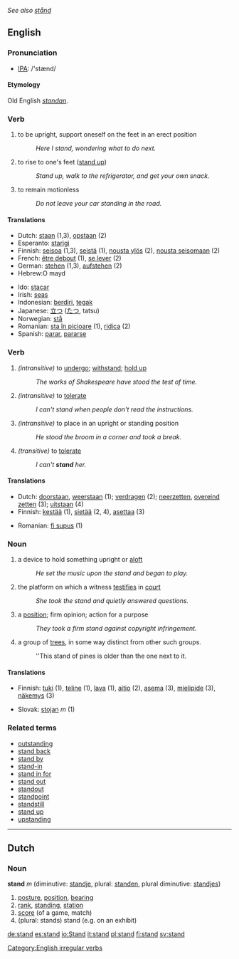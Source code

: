 ''See also [[stånd]]''
==English==

{{rank|everything|six|comes|500|stand|past|suppose|else}}

=== Pronunciation ===
*[[w:IPA|IPA]]: /'stænd/

====Etymology====
Old English ''[[standan]]''.

=== Verb ===
[[Category:English irregular verbs]]
{{en-verb2|'''to stand'''|'''[[stands]]'''|'''[[stood]]'''|'''[[stood]]'''|'''[[standing]]'''}}

# to be upright, support oneself on the feet in an erect position
#:''Here I stand, wondering what to do next.''
# to rise to one's feet ([[stand up]])
#:''Stand up, walk to the refrigerator, and get your own snack.''
# to remain motionless
#:''Do not leave your car standing in the road.''

==== Translations ====
{{top}}
*Dutch: [[staan]] (1,3), [[opstaan]] (2)
*Esperanto: [[starigi]]
*Finnish: [[seisoa]] (1,3), [[seistä]] (1), [[nousta ylös]] (2), [[nousta seisomaan]] (2)
*French: [[être debout]] (1), [[se lever]] (2)
*German: [[stehen]] (1,3), [[aufstehen]] (2)
*Hebrew:O mayd
{{mid}}
*Ido: [[stacar]]
*Irish: [[seas]]
*Indonesian: [[diri|berdiri]], [[tegak]]
*Japanese: [[立つ]] ([[たつ]], tatsu)
*Norwegian: [[stå]]
*Romanian: [[sta în picioare]] (1), [[ridica]] (2)
*Spanish: [[parar]], [[pararse]]
{{bottom}}

===Verb===
{{irregverb|'''to stand'''|'''[[stands]]'''|'''[[stood]]'''|'''[[stood]]'''|'''[[standing]]'''}}

#''(intransitive)'' to [[undergo]]; [[withstand]]; [[hold up]]
#:''The works of Shakespeare have stood the test of time.''
#''(intransitive)'' to [[tolerate]]
#:''I can't stand when people don't read the instructions.''
#''(intransitive)'' to place in an upright or standing position
#:''He stood the broom in a corner and took a break.''
#''(transitive)'' to [[tolerate]]
#:''I can't '''stand''' her.''

==== Translations ====
{{top}}
*Dutch: [[doorstaan]], [[weerstaan]] (1); [[verdragen]] (2); [[neerzetten]], [[overeind zetten]] (3); [[uitstaan]] (4)
*Finnish: [[kestää]] (1), [[sietää]] (2, 4), [[asettaa]] (3)
{{mid}}
*Romanian: [[fi supus]] (1)
{{bottom}}

===Noun===
{{en-noun|stand|stands}}
# a device to hold something upright or [[aloft]]
#: ''He set the music upon the stand and began to play.''
# the platform on which a witness [[testifies]] in [[court]]
#: ''She took the stand and quietly answered questions.''
# a [[position]]; firm opinion; action for a purpose
#: ''They took a firm stand against copyright infringement.''
# a group of [[trees]], in some way distinct from other such groups.
#: ''This stand of pines is older than the one next to it.

==== Translations ====
{{top}}
*Finnish: [[tuki]] (1), [[teline]] (1), [[lava]] (1), [[aitio]] (2), [[asema]] (3), [[mielipide]] (3), [[näkemys]] (3)
{{mid}}
*Slovak: [[stojan]] ''m'' (1)
{{bottom}}

=== Related terms ===
*[[outstanding]]
*[[stand back]]
*[[stand by]]
*[[stand-in]]
*[[stand in for]]
*[[stand out]]
*[[standout]]
*[[standpoint]] 
*[[standstill]] 
*[[stand up]]
*[[upstanding]]
----

==Dutch==

===Noun===
'''stand''' ''m'' (diminutive: [[standje]], plural: [[standen]], plural diminutive: [[standjes]])

# [[posture]], [[position]], [[bearing]]
# [[rank]], [[standing]], [[station]]
# [[score]] (of a game, match)
# (plural: stands) stand (e.g. on an exhibit)

[[de:stand]]
[[es:stand]]
[[io:Stand]]
[[it:stand]]
[[pl:stand]]
[[fi:stand]]
[[sv:stand]]